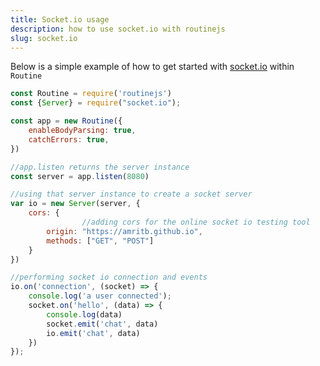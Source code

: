```yaml
---
title: Socket.io usage
description: how to use socket.io with routinejs
slug: socket.io
---
```


Below is a simple example of how to get started with [socket.io](https://socket.io) within `Routine`

```jsx
const Routine = require('routinejs')
const {Server} = require("socket.io");

const app = new Routine({
    enableBodyParsing: true,
    catchErrors: true,
})

//app.listen returns the server instance
const server = app.listen(8080)

//using that server instance to create a socket server
var io = new Server(server, {
    cors: {
				//adding cors for the online socket io testing tool
        origin: "https://amritb.github.io",
        methods: ["GET", "POST"]
    }
})

//performing socket io connection and events
io.on('connection', (socket) => {
    console.log('a user connected');
    socket.on('hello', (data) => {
        console.log(data)
        socket.emit('chat', data)
        io.emit('chat', data)
    })
});
```
